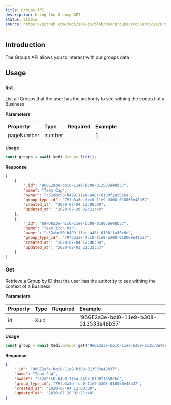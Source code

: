 ```yaml
---
title: Groups API
description: Using the Grousp API
status: Stable
source: https://github.com/xedi/sdk-js/blob/dev/groups/src/Services/Groups.ts
---
```



## Introduction

The Groups API allows you to interact with our groups data

## Usage

### list

List all Groups that the user has the authority to see withing the context of a Business

**Parameters**

| Property | Type | Required | Example |
| :-- | :-- | :-: | :-- |
| pageNumber | number |  | 1 |

**Usage**

```javascript
const groups = await Xedi.Groups.list();
```

**Response**
```json
[
    {
        "_id": "96GE2a3e-boi0-11e9-b308-013533e48b37",
        "name": "Team Cap",
        "owner": "c52abc50-b499-11ea-a48c-0100f1a50c6e",
        "group_type_id": "79fb3a3e-fcc0-11e9-b308-010060e48b37",
        "created_at": "2020-07-04 12:00:00",
        "updated_at": "2020-07-28 02:21:48"
    },
    {
        "_id": "69PD8a3e-nic0-11e9-b308-010060e48b37",
        "name": "Team Iron Man",
        "owner": "c52abc50-b499-11ea-a48c-0100f1a50c6e",
        "group_type_id": "79fb3a3e-fcc0-11e9-b308-010060e48b37",
        "created_at": "2020-07-04 12:00:00",
        "updated_at": "2020-08-01 21:32:53"
    }
]
```

### Get

Retrieve a Group by ID that the user has the authority to see withing the context of a Business

**Parameters**

| Property | Type | Required | Example |
| :-- | :-- | :-: | :-- |
| id | Xuid | <CheckIcon color="green.5"/> | '96GE2a3e-boi0-11e9-b308-013533e48b37' |

**Usage**

```javascript
const group = await Xedi.Groups.get('96GE2a3e-boi0-11e9-b308-013533e48b37');
```

**Response**
```json
{
	"_id": "96GE2a3e-boi0-11e9-b308-013533e48b37",
	"name": "Team Cap",
	"owner": "c52abc50-b499-11ea-a48c-0100f1a50c6e",
	"group_type_id": "79fb3a3e-fcc0-11e9-b308-010060e48b37",
	"created_at": "2020-07-04 12:00:00",
	"updated_at": "2020-07-28 02:21:48"
}
```
